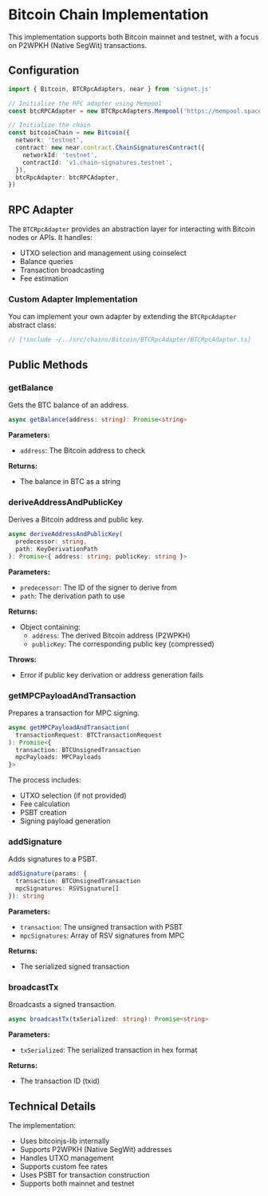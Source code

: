 # Bitcoin Chain Implementation

This implementation supports both Bitcoin mainnet and testnet, with a focus on P2WPKH (Native SegWit) transactions.

## Configuration

```ts twoslash
import { Bitcoin, BTCRpcAdapters, near } from 'signet.js'

// Initialize the RPC adapter using Mempool
const btcRPCAdapter = new BTCRpcAdapters.Mempool('https://mempool.space/api')

// Initialize the chain
const bitcoinChain = new Bitcoin({
  network: 'testnet',
  contract: new near.contract.ChainSignaturesContract({
    networkId: 'testnet',
    contractId: 'v1.chain-signatures.testnet',
  }),
  btcRpcAdapter: btcRPCAdapter,
})
```

## RPC Adapter

The `BTCRpcAdapter` provides an abstraction layer for interacting with Bitcoin nodes or APIs. It handles:

- UTXO selection and management using coinselect
- Balance queries
- Transaction broadcasting
- Fee estimation

### Custom Adapter Implementation

You can implement your own adapter by extending the `BTCRpcAdapter` abstract class:

```ts twoslash
// [!include ~/../src/chains/Bitcoin/BTCRpcAdapter/BTCRpcAdapter.ts]
```

## Public Methods

### getBalance

Gets the BTC balance of an address.

```typescript
async getBalance(address: string): Promise<string>
```

**Parameters:**

- `address`: The Bitcoin address to check

**Returns:**

- The balance in BTC as a string

### deriveAddressAndPublicKey

Derives a Bitcoin address and public key.

```typescript
async deriveAddressAndPublicKey(
  predecessor: string,
  path: KeyDerivationPath
): Promise<{ address: string; publicKey: string }>
```

**Parameters:**

- `predecessor`: The ID of the signer to derive from
- `path`: The derivation path to use

**Returns:**

- Object containing:
  - `address`: The derived Bitcoin address (P2WPKH)
  - `publicKey`: The corresponding public key (compressed)

**Throws:**

- Error if public key derivation or address generation fails

### getMPCPayloadAndTransaction

Prepares a transaction for MPC signing.

```typescript
async getMPCPayloadAndTransaction(
  transactionRequest: BTCTransactionRequest
): Promise<{
  transaction: BTCUnsignedTransaction
  mpcPayloads: MPCPayloads
}>
```

The process includes:

- UTXO selection (if not provided)
- Fee calculation
- PSBT creation
- Signing payload generation

### addSignature

Adds signatures to a PSBT.

```typescript
addSignature(params: {
  transaction: BTCUnsignedTransaction
  mpcSignatures: RSVSignature[]
}): string
```

**Parameters:**

- `transaction`: The unsigned transaction with PSBT
- `mpcSignatures`: Array of RSV signatures from MPC

**Returns:**

- The serialized signed transaction

### broadcastTx

Broadcasts a signed transaction.

```typescript
async broadcastTx(txSerialized: string): Promise<string>
```

**Parameters:**

- `txSerialized`: The serialized transaction in hex format

**Returns:**

- The transaction ID (txid)

## Technical Details

The implementation:

- Uses bitcoinjs-lib internally
- Supports P2WPKH (Native SegWit) addresses
- Handles UTXO management
- Supports custom fee rates
- Uses PSBT for transaction construction
- Supports both mainnet and testnet
